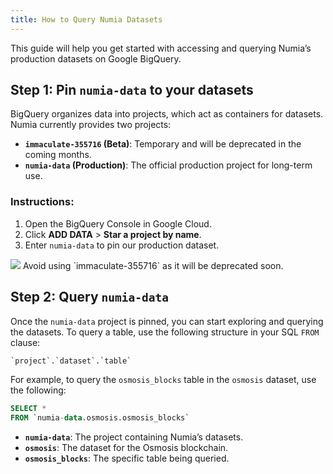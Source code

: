 ```yaml
---
title: How to Query Numia Datasets
---
```


This guide will help you get started with accessing and querying Numia’s production datasets on Google BigQuery.

## Step 1: Pin `numia-data` to your datasets

BigQuery organizes data into projects, which act as containers for datasets. Numia currently provides two projects:

- **`immaculate-355716` (Beta)**: Temporary and will be deprecated in the coming months.  
- **`numia-data` (Production)**: The official production project for long-term use.


### Instructions:
1. Open the BigQuery Console in Google Cloud.
2. Click **ADD DATA** > **Star a project by name**.
3. Enter `numia-data` to pin our production dataset. 

<Image src="/media/sql/querying-data.gif"/>

<Callout type="info" title="Note">
Avoid using `immaculate-355716` as it will be deprecated soon.
</Callout>

## Step 2: Query `numia-data`

Once the `numia-data` project is pinned, you can start exploring and querying the datasets. To query a table, use the following structure in your SQL `FROM` clause:

```sql
`project`.`dataset`.`table`
```

For example, to query the `osmosis_blocks` table in the `osmosis` dataset, use the following:

```sql
SELECT * 
FROM `numia-data.osmosis.osmosis_blocks`
```

- **`numia-data`**: The project containing Numia’s datasets.
- **`osmosis`**: The dataset for the Osmosis blockchain.
- **`osmosis_blocks`**: The specific table being queried.

<Card 
    title="Query Optimization"
    icon="money"
    description="Explore the Optimize Queries page for query optimization tips and data examples."
    link="/sql/querying-data/optimize-queries"
    iconType='regular'
/>